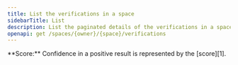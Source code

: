 ```yaml
---
title: List the verifications in a space
sidebarTitle: List
description: List the paginated details of the verifications in a space.
openapi: get /spaces/{owner}/{space}/verifications
---
```


<Note>
  **Score:** Confidence in a positive result
  is represented by the [score][1].
</Note>

[1]: /api-reference/verifications/scores
